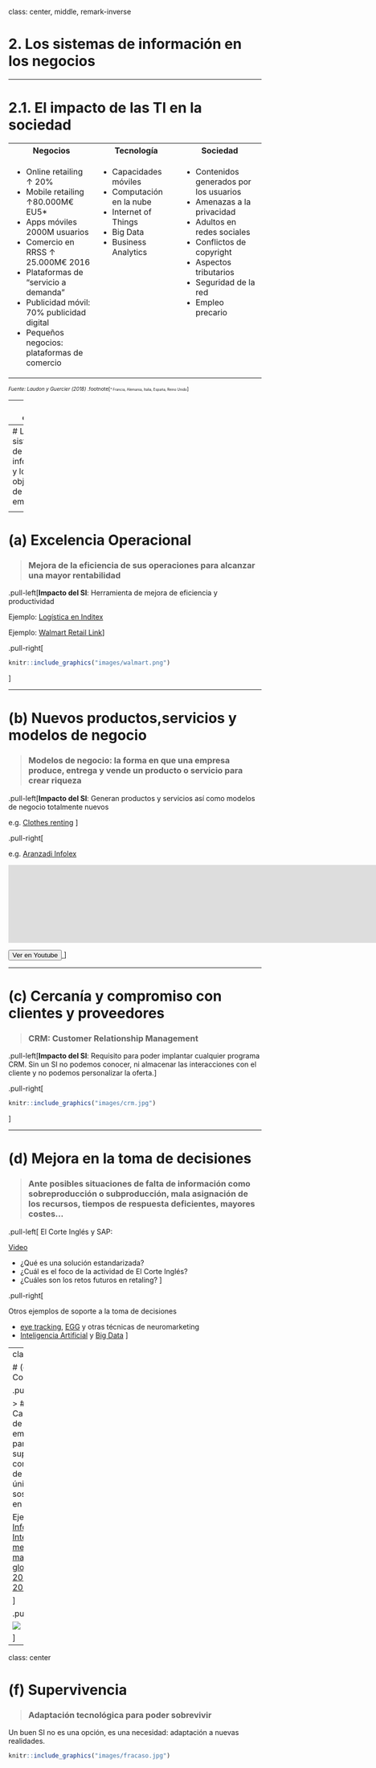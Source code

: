 class: center, middle, remark-inverse

# 2. Los sistemas de información en los negocios

---


# 2.1. El impacto de las TI en la sociedad

<table class="tablabase">
<tr>
<th width="34%">Negocios</th>
<th width="33%">Tecnología</th>
<th width="33%">Sociedad</th>
</tr>

<tr>
<td valign="top">
<ul>

<li>Online retailing ↑ 20%</li>
<li>Mobile retailing ↑80.000M€ EU5*</li>
<li>Apps móviles 2000M usuarios</li>
<li>Comercio en RRSS ↑ 25.000M€ 2016</li>
<li>Plataformas de "servicio a demanda"</li>
<li>Publicidad móvil: 70% publicidad digital</li>
<li>Pequeños negocios: plataformas de comercio</li>

</ul>

</td>
<td  valign="top">

<ul>

<li>Capacidades móviles</li>
<li>Computación en la nube</li>
<li>Internet of Things</li>
<li>Big Data</li>
<li>Business Analytics</li>

</ul>

</td>

<td  valign="top">

<ul>

<li>Contenidos generados por los usuarios</li>
<li>Amenazas a la privacidad</li>
<li>Adultos en redes sociales</li>
<li>Conflictos de copyright</li>
<li>Aspectos tributarios</li>
<li>Seguridad de la red</li>
<li>Empleo precario</li>

</ul>

</td>

</tr>
</table>

<span style="font-size:0.7em"><i>Fuente: Laudon y Guercier (2018)</i><span>
.footnote[<span style="font-size:0.7em">* Francia, Alemania, Italia, España, Reino Unido</span>]

---
class: center

# 2.2. El impacto de las TI en la empresa


```r

knitr::include_graphics("images/interrelacion.png")

```

---
# Los sistemas de información y los objetivos de la empresa


<table class="tablabase">
    <tr>
    <td>(a) Excelencia Operacional</td>
  </tr>
  <tr>
    <td>(b) Nuevos productos,servicios y modelos de negocio</td>
  </tr>
  <tr>
    <td>(c) Cercanía / compromiso con clientes y proveedores</td>
  </tr>
  <tr>
    <td>(d) Mejora en la toma de decisiones</td>
  </tr>
  <tr>
    <td>(e) Ventaja competitiva</td>
  </tr>
  <tr>
    <td>(f) Supervivencia</td>
  </tr>
</table>
---

# (a) Excelencia Operacional

> ### Mejora de la eficiencia de sus operaciones para alcanzar una mayor rentabilidad

.pull-left[**Impacto del SI**: Herramienta de mejora de eficiencia y productividad

Ejemplo: <a href="https://www.inditex.com/es/un-modelo-sostenible/como-trabajamos/logistica" target="_blank">Logística en Inditex</a>

Ejemplo: [Walmart Retail Link](http://www.gcretailconsultores.com.mx/blog/que-es-retail-link/)]

.pull-right[
```r

knitr::include_graphics("images/walmart.png")

```
]

---

# (b) Nuevos productos,servicios y modelos de negocio

> ### Modelos de negocio: la forma en que una empresa produce, entrega y vende un producto o servicio para crear riqueza

.pull-left[**Impacto del SI**: Generan productos y servicios así como modelos de negocio totalmente nuevos  

e.g. [Clothes renting](https://www.renttherunway.com/)
]


.pull-right[

e.g. [Aranzadi Infolex](https://www.infolexnube.es/Account/Login?ReturnUrl=%2f)

<iframe width="1800" height="155" src="https://www.youtube.com/embed/xEak6SDzc3A" frameborder="0" allow="accelerometer; autoplay; encrypted-media; gyroscope; picture-in-picture" allowfullscreen></iframe>

<a href="https://www.youtube.com/watch?v=xEak6SDzc3A" target="_blank">
  <button class="btn">
    <span class="button--inner">Ver en Youtube</span>
  </button>
</a>
]

---

# (c) Cercanía y compromiso con clientes y proveedores

> ### CRM: Customer Relationship Management

.pull-left[**Impacto del SI**: Requisito para poder implantar cualquier programa CRM. Sin un SI no podemos conocer, ni almacenar las interacciones con el cliente y no podemos personalizar la oferta.]

.pull-right[

```r

knitr::include_graphics("images/crm.jpg")

```

]

---

# (d) Mejora en la toma de decisiones

> ### Ante posibles situaciones de falta de información como sobreproducción o subproducción, mala asignación de los recursos, tiempos de respuesta deficientes, mayores costes...

.pull-left[
El Corte Inglés y SAP:

[Video](https://www.youtube.com/embed/UnpZt6fcD5o)

- ¿Qué es una solución estandarizada?  
- ¿Cuál es el foco de la actividad de El Corte Inglés?  
- ¿Cuáles son los retos futuros en retaling?  ]

.pull-right[

Otros ejemplos de soporte a la toma de decisiones

- [eye tracking](https://imotions.com/eye-tracking/), [EGG](https://neurolabcenter.com/egg) y otras técnicas de neuromarketing
- [Inteligencia Artificial](https://www.puromarketing.com/12/31463/como-inteligencia-artificial-podria-cambiar-completo-sector-retail.html) y [Big Data](https://www.bbvaopenmind.com/articulos/los-big-data-y-el-futuro-de-los-negocios/)
]

---
class: center

# (e) Ventaja Competitiva

.pull-left[

> ### Capacidad de la empresa para ser superior a la competencia de manera única y sostenible en el tiempo

Ejemplo: [Informe Interbrand: mejores marcas globales 2008 vs 2018](https://www.interbrand.com/best-brands/best-global-brands/2018/ranking/)

]

.pull-right[

<a href="images/globalbrands.png" target="_blank" width="100%" alt="ranking mejores marcas globales"><img src="images/globalbrands.png"></a>


]
---
class: center

# (f) Supervivencia

> ### Adaptación tecnológica para poder sobrevivir

Un buen SI no es una opción, es una necesidad: adaptación a nuevas realidades.


```r

knitr::include_graphics("images/fracaso.jpg")

```

